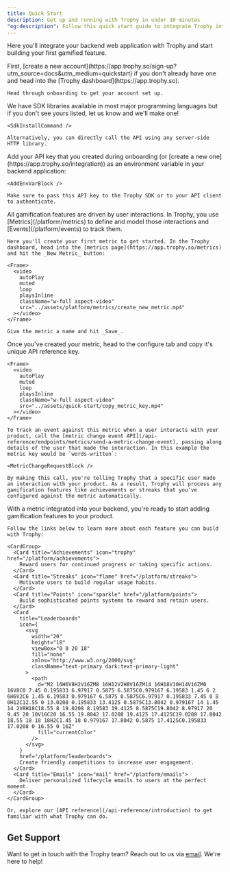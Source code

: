 ```yaml
---
title: Quick Start
description: Get up and running with Trophy in under 10 minutes
"og:description": Follow this quick start guide to integrate Trophy into your backend and add gamified features like achievements and streaks into your app.
---
```



Here you'll integrate your backend web application with Trophy and start building your first gamified feature.

<Steps>
  <Step title="Create your Trophy account">
    First, [create a new account](https://app.trophy.so/sign-up?utm_source=docs&utm_medium=quickstart) if you don't already have one and head into the [Trophy dashboard](https://app.trophy.so).

    Head through onboarding to get your account set up.

  </Step>
  <Step title="Add the Trophy SDK to your backend">
    We have SDK libraries available in most major programming languages but if you don't see yours listed, let us know and we'll make one!

    <SdkInstallCommand />

    Alternatively, you can directly call the API using any server-side HTTP library.

  </Step>
  <Step title="Set up environment">
    Add your API key that you created during onboarding (or [create a new one](https://app.trophy.so/integration)) as an environment variable in your backend application:

    <AddEnvVarBlock />

    Make sure to pass this API key to the Trophy SDK or to your API client to authenticate.

  </Step>
  <Step title="Create your first metric">
    All gamification features are driven by user interactions. In Trophy, you use [Metrics](/platform/metrics) to define and model those interactions and [Events](/platform/events) to track them.
    
    Here you'll create your first metric to get started. In the Trophy dashboard, head into the [metrics page](https://app.trophy.so/metrics) and hit the _New Metric_ button:

    <Frame>
      <video
        autoPlay
        muted
        loop
        playsInline
        className="w-full aspect-video"
        src="../assets/platform/metrics/create_new_metric.mp4"
      ></video>
    </Frame>

    Give the metric a name and hit _Save_.

  </Step>
  <Step title="Integrate the metric into your backend">
    Once you've created your metric, head to the configure tab and copy it's unique API reference key.

    <Frame>
      <video
        autoPlay
        muted
        loop
        playsInline
        className="w-full aspect-video"
        src="../assets/quick-start/copy_metric_key.mp4"
      ></video>
    </Frame>

    To track an event against this metric when a user interacts with your product, call the [metric change event API](/api-reference/endpoints/metrics/send-a-metric-change-event), passing along details of the user that made the interaction. In this example the metric key would be `words-written`:

    <MetricChangeRequestBlock />

    By making this call, you're telling Trophy that a specific user made an interaction with your product. As a result, Trophy will process any gamification features like achievements or streaks that you've configured against the metric automatically.

  </Step>
  <Step title="Continue building your gamification experience">
    With a metric integrated into your backend, you're ready to start adding gamification features to your product.
    
    Follow the links below to learn more about each feature you can build with Trophy:

    <CardGroup>
      <Card title="Achievements" icon="trophy" href="/platform/achievements">
        Reward users for continued progress or taking specific actions.
      </Card>
      <Card title="Streaks" icon="flame" href="/platform/streaks">
        Motivate users to build regular usage habits.
      </Card>
      <Card title="Points" icon="sparkle" href="/platform/points">
        Build sophisticated points systems to reward and retain users.
      </Card>
      <Card
        title="Leaderboards"
        icon={
          <svg
            width="20"
            height="18"
            viewBox="0 0 20 18"
            fill="none"
            xmlns="http://www.w3.org/2000/svg"
            className="text-primary dark:text-primary-light"
          >
            <path
              d="M2 16H6V8H2V16ZM8 16H12V2H8V16ZM14 16H18V10H14V16ZM0 16V8C0 7.45 0.195833 6.97917 0.5875 6.5875C0.979167 6.19583 1.45 6 2 6H6V2C6 1.45 6.19583 0.979167 6.5875 0.5875C6.97917 0.195833 7.45 0 8 0H12C12.55 0 13.0208 0.195833 13.4125 0.5875C13.8042 0.979167 14 1.45 14 2V8H18C18.55 8 19.0208 8.19583 19.4125 8.5875C19.8042 8.97917 20 9.45 20 10V16C20 16.55 19.8042 17.0208 19.4125 17.4125C19.0208 17.8042 18.55 18 18 18H2C1.45 18 0.979167 17.8042 0.5875 17.4125C0.195833 17.0208 0 16.55 0 16Z"
              fill="currentColor"
            />
          </svg>
        }
        href="/platform/leaderboards">
        Create friendly competitions to increase user engagement.
      </Card>
      <Card title="Emails" icon="mail" href="/platform/emails">
        Deliver personalized lifecycle emails to users at the perfect moment.
      </Card>
    </CardGroup>

    Or, explore our [API reference](/api-reference/introduction) to get familiar with what Trophy can do.

  </Step>
</Steps>

## Get Support

Want to get in touch with the Trophy team? Reach out to us via [email](mailto:support@trophy.so). We're here to help!
